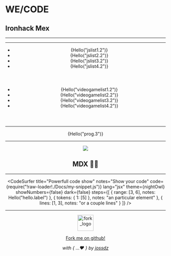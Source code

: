 



<!-- Remove this code and replace with your slides-->

# WE/CODE

## Ironhack Mex

---


<Header label="title.2" header={1} />

---


<div>
  <Header label="js.2" header={2} />
  <ul>
    <li>{Hello("jslist1.2")}</li>
    <li>{Hello("jslist2.2")}</li>
    <li>{Hello("jslist3.2")}</li>
    <li>{Hello("jslist4.2")}</li>
  </ul>
</div>
<div>
  <Header label="videogame.2" header={2} />
  <ul>
    <li>{Hello("videogamelist1.2")}</li>
    <li>{Hello("videogamelist2.2")}</li>
    <li>{Hello("videogamelist3.2")}</li>
    <li>{Hello("videogamelist4.2")}</li>
  </ul>
</div>

---


<Header label="title.3" header={1} />
<p>{Hello("prog.3")}</p>

---


![](https://raw.githubusercontent.com/jxnblk/mdx-deck/master/docs/images/overview-mode.png)

## MDX 🤘🏼

---

<CodeSurfer
  title="Powerfull code show"
  notes="Show your code"
  code={require("!raw-loader!./Docs/my-snippet.js")}
  lang="jsx"
  theme={nightOwl}
  showNumbers={false}
  dark={false}
  steps={[
    { range: [3, 6], notes: Hello("hello.label") },
    { tokens: { 1: [5] }, notes: "an particular element" },
    { lines: [1, 3], notes: "or a couple lines" }
  ]}
/>

---


<img
  src="https://iconmonstr.com/wp-content/g/gd/makefg.php?i=../assets/preview/2014/png/iconmonstr-code-fork-2.png&r=127&g=218&b=202"
  alt="fork_logo"
  width="50px"
/>

[Fork me on github!](https://github.com/Jossdz/MDXSlides)

_with { ...♥︎ } by [jossdz](http://jossdz.com)_
